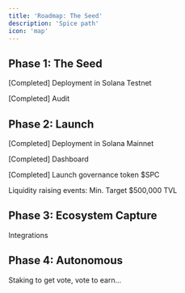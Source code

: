 ```yaml
---
title: 'Roadmap: The Seed'
description: 'Spice path'
icon: 'map'
---
```


## Phase 1: The Seed

[Completed] Deployment in Solana Testnet

[Completed] Audit

## Phase 2: Launch

[Completed] Deployment in Solana Mainnet

[Completed] Dashboard

[Completed] Launch governance token $SPC

Liquidity raising events: Min. Target $500,000 TVL

## Phase 3: Ecosystem Capture

Integrations

## Phase 4: Autonomous

Staking to get vote, vote to earn...
